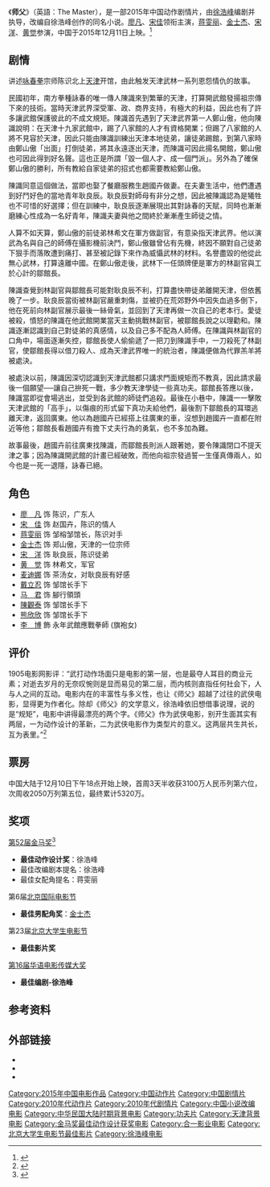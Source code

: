 {{onesource|time=2018-06-05T05:10:16+00:00}}
{{copyedit|time=2018-06-05T04:58:10+00:00}}
{{Infobox Film
| name             = 师父
| original_name    = The Master
| image            = The Master 2015 poster.jpg
| caption          = 中国海报
| director         = [[徐浩峰|徐浩峰]]
| producer         = 娄晓曦<br />朱辉龙<br />张黎
| writer           = 徐浩峰
| starring         = [[廖凡|廖凡]]<br />[[宋佳|宋佳]]<br />[[蒋雯丽|蒋雯丽]]
| music            = 
| cinematography   = 
| editing          = 
| studio           = {{flagicon|CHN}} 北京世纪伙伴文化传媒股份有限公司<br />合一影业有限公司<br />北京剧角映画文化传媒有限公司<br />无锡杰翱影视文化传媒有限公司<br />富能投资有限公司<br />北京爱之甘醇文化艺术有限公司 <br />千和影业（北京）有限公司<br />千和之源（北京）资本管理有限公司<br />北京微影时代科技有限公司   
| distributor      = {{flagicon|CHN}} [[北京剧角映画文化传媒有限公司|北京剧角映画文化传媒有限公司]]
| released         = {{flagicon|CHN}} 2015年12月11日
| runtime          = 109 分钟
| country          = {{CHN}}
| language         = [[普通話|普通話]]
| budget           = 
| gross            = 5320万人民币（中国）
| preceded_by      = 
| followed_by      =
| cn_name  = 
| tw_name  = 
| hk_name  = 
}}
《'''师父'''》（英語：The Master），是一部2015年中国动作剧情片，由[[徐浩峰|徐浩峰]]编剧并执导，改编自徐浩峰创作的同名小说。[[廖凡|廖凡]]、[[宋佳|宋佳]]领衔主演，[[蒋雯丽|蒋雯丽]]、[[金士杰|金士杰]]、[[宋洋|宋洋]]、[[黄觉|黄觉]]参演，中国于2015年12月11日上映。<ref>{{cite web |url=http://www.1905.com/news/20151126/952276.shtml#p1 |language= |title=《师父》曝"言·情"海报 反转解读人物新鲜颠覆 |publisher=1905电影网 |date=2015-11-26 |accessdate= |archive-date=2019-06-05 |archive-url=https://web.archive.org/web/20190605080408/http://www.1905.com/news/20151126/952276.shtml#p1 |dead-url=no }}</ref>

== 剧情 ==
讲述[[咏春拳|咏春拳]]宗师陈识北上[[天津|天津]]开馆，由此触发天津武林一系列恩怨情仇的故事。

民國初年，南方拳種詠春的唯一傳人陳識來到繁華的天津，打算開武館發揚祖宗傳下來的技術。當時天津武界深受軍、政、商界支持，有極大的利益，因此也有了許多讓武館保護彼此的不成文規矩。陳識首先遇到了天津武界第一人鄭山傲，他向陳識說明：在天津十九家武館中，踢了八家館的人才有資格開業；但踢了八家館的人將不見容於天津，因此只能由陳識訓練出天津本地徒弟，讓徒弟踢館，到第八家時由鄭山傲「出面」打倒徒弟，將其永遠逐出天津，而陳識可因此揚名開館，鄭山傲也可因此得到好名聲。這也正是所謂「毀一個人才、成一個門派」。另外為了確保鄭山傲的勝利，所有教給自家徒弟的招式也都需要教給鄭山傲。

陳識同意這個做法，當即也娶了餐廳服務生趙國卉做妻。在夫妻生活中，他們遭遇到好鬥好色的當地青年耿良辰。耿良辰對師母有非分之想，因此被陳識認為是犧牲也不可惜的好選擇；但在訓練中，耿良辰逐漸展現出其對詠春的天賦，同時也漸漸磨練心性成為一名好青年，陳識夫妻與他之間終於漸漸產生師徒之情。

人算不如天算，鄭山傲的前徒弟林希文在軍方做副官，有意染指天津武界。他以演武為名與自己的師傅在攝影機前決鬥，鄭山傲雖曾佔有先機，終因不願對自己徒弟下狠手而落敗遭到痛打、甚至被記錄下來作為威懾武林的材料。名譽盡毀的他從此無心武林，打算遠離中國。在鄭山傲走後，武林下一任頭牌便是軍方的林副官與工於心計的鄒館長。

陳識查覺到林副官與鄒館長可能對耿良辰不利，打算盡快帶徒弟離開天津，但依舊晚了一步。耿良辰當街被林副官嚴重刺傷，並被扔在荒郊野外中因失血過多倒下，他在死前向林副官展示最後一絲骨氣，並回到了天津再做一次自己的老本行。愛徒被殺，憤怒的陳識在他武館開業當天主動挑戰林副官，被鄒館長說之以理勸和。陳識逐漸認識到自己對徒弟的真感情，以及自己多不配為人師傅。在陳識與林副官的口角中，場面逐漸失控，鄒館長使人偷偷遞了一把刀到陳識手中，一刀殺死了林副官，使鄒館長得以借刀殺人、成為天津武界唯一的統治者，陳識便做為代罪羔羊將被處決。

被處決以前，陳識因深切認識到天津武館都只講求門面規矩而不教真，因此請求最後一個願望──讓自己拚死一戰，多少教天津學徒一些真功夫。鄒館長答應以後，陳識當即從會場逃出，並受到各武館的師徒們追殺。最後在小巷中，陳識一一擊敗天津武館的「高手」，以傷痕的形式留下真功夫給他們，最後割下鄒館長的耳環逃離天津，返回廣東。他以為趙國卉已經搭上往廣東的車，沒想到趙國卉一直都在附近等他；鄒館長看趙國卉有擔下丈夫行為的勇氣，也不多加為難。

故事最後，趙國卉前往廣東找陳識，而鄒館長則派人跟著她，要令陳識閉口不提天津之事；因為陳識開武館的計畫已經破敗，而他向祖宗發過誓一生僅真傳兩人，如今也是一死一退隱，詠春已絕。

== 角色 ==
*[[廖凡|廖　凡]] 饰 陈识，广东人
*[[宋佳|宋　佳]] 饰 赵国卉，陈识的情人
*[[蒋雯丽|蒋雯丽]] 饰 邹榕邹馆长，陈识对手
*[[金士傑|金士杰]] 饰 郑山傲，天津的一位宗师
*[[宋洋|宋　洋]] 饰 耿良辰，陈识徒弟
*[[黄觉|黄　觉]] 饰 林希文，军官
*[[麦迪娜|麦迪娜]] 饰 茶汤女，对耿良辰有好感
*[[戴立忍|戴立忍]] 饰 邹馆长手下
*[[马　君|马　君]] 饰 腳行領頭
*[[陳觀泰|陳觀泰]] 饰 邹馆长手下
*[[熊欣欣|熊欣欣]] 饰 邹馆长手下
*[[李　博|李　博]] 飾 永年武館應戰拳師 (旗袍女)

== 评价 ==
1905电影网影评：“武打动作场面只是电影的第一层，也是最夺人耳目的商业元素；对逝去岁月的无奈叹惋则是显而易见的第二层，而内核则直指任何社会下，人与人之间的互动。电影内在的丰富性与多义性，也让《师父》超越了过往的武侠电影，显得更为作者化。除却《师父》的文学意义，徐浩峰依旧想借事说理，说的是“规矩”，电影中讲得最漂亮的两个字。《师父》作为武侠电影，别开生面其实有两层，一为动作设计的革新，二为武侠电影作为类型片的意义。这两层共生共长，互为表里。”<ref>{{cite web |url=http://www.1905.com/news/20151211/957647.shtml#p1 |language= |title=《师父》：徐浩峰的底气与别开生面的武侠电影 |publisher=1905电影网 |date=2015-12-11 |accessdate= |archive-date=2019-06-05 |archive-url=https://web.archive.org/web/20190605120027/http://www.1905.com/news/20151211/957647.shtml#p1 |dead-url=no }}</ref>

== 票房 ==
中国大陆于12月10日下午18点开始上映，首周3天半收获3100万人民币列第六位，次周收2050万列第五位，最终累计5320万。

== 奖项 ==
;[[第52届金马奖|第52届金马奖]]<ref>{{cite web |url=http://www.1905.com/news/20151120/950466.shtml |language= |title=《师父》入围金马 蒋雯丽有望成“最佳女配角” |publisher=1905电影网 |date=2015-11-20 |accessdate= |archive-date=2019-06-12 |archive-url=https://web.archive.org/web/20190612103157/http://www.1905.com/news/20151120/950466.shtml |dead-url=no }}</ref>
*'''最佳动作设计奖'''：徐浩峰
*最佳改编剧本提名：徐浩峰
*最佳女配角提名：蒋雯丽
;第6届[[北京国际电影节|北京国际电影节]]
*'''最佳男配角奖'''：[[金士杰|金士杰]]
;第23届[[北京大学生电影节|北京大学生电影节]]
*'''最佳影片奖'''
;[[第16届华语电影传媒大奖|第16届华语电影传媒大奖]]
*'''最佳编剧-徐浩峰'''

== 参考资料 ==
{{reflist}}

== 外部链接 ==
*{{mtime|216495|师父}}
*{{douban}}
*{{imdb title|id=4851640|title=師父}}

{{徐浩峰電影作品}}
{{青年電影手冊華語十佳頒獎典禮華語十佳電影}}
{{DEFAULTSORT:Shi}}
[[Category:2015年中国电影作品|Category:2015年中国电影作品]]
[[Category:中国动作片|Category:中国动作片]]
[[Category:中国剧情片|Category:中国剧情片]]
[[Category:2010年代动作片|Category:2010年代动作片]]
[[Category:2010年代剧情片|Category:2010年代剧情片]]
[[Category:中国小说改编电影|Category:中国小说改编电影]]
[[Category:中华民国大陆时期背景电影|Category:中华民国大陆时期背景电影]]
[[Category:功夫片|Category:功夫片]]
[[Category:天津背景电影|Category:天津背景电影]]
[[Category:金马奖最佳动作设计获奖电影|Category:金马奖最佳动作设计获奖电影]]
[[Category:合一影业电影|Category:合一影业电影]]
[[Category:北京大学生电影节最佳影片|Category:北京大学生电影节最佳影片]]
[[Category:徐浩峰电影|Category:徐浩峰电影]]